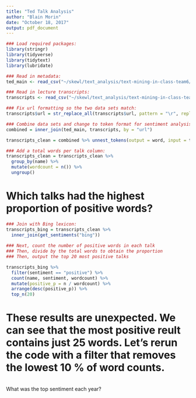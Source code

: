```yaml
---
title: "Ted Talk Analysis"
author: "Blain Morin"
date: "October 18, 2017"
output: pdf_document
---
```


```r
### Load required packages:
library(stringr)
library(tidyverse)
library(tidytext)
library(lubridate)
```

```r
### Read in metadata:
ted_main <- read_csv("~/skewl/text_analysis/text-mining-in-class-team6/TedTalks/ted_main.csv")

### Read in lecture transcripts:
transcripts <- read_csv("~/skewl/text_analysis/text-mining-in-class-team6/TedTalks/transcripts.csv")

### Fix url formatting so the two data sets match:
transcripts$url = str_replace_all(transcripts$url, pattern = "\r", replacement = "")
```

```r
### Combine data sets and change to token format for sentiment analysis:
combined = inner_join(ted_main, transcripts, by = "url")

transcripts_clean = combined %>% unnest_tokens(output = word, input = transcript)

### Add a total words per talk column:
transcripts_clean = transcripts_clean %>%
  group_by(name) %>%
  mutate(wordcount = n()) %>%
  ungroup()
```


# Which talks had the highest proportion of positive words?

```r
### Join with Bing lexicon:
transcripts_bing = transcripts_clean %>%
  inner_join(get_sentiments("bing"))
  
### Next, count the number of positive words in each talk
### Then, divide by the total words to obtain the proportion
### Then, output the top 20 most positive talks

transcripts_bing %>%
  filter(sentiment == "positive") %>%
  count(name, sentiment, wordcount) %>%
  mutate(positive_p = n / wordcount) %>%
  arrange(desc(positive_p)) %>%
  top_n(20)
```

# These results are unexpected. We can see that the most positive reult contains just 25 words. Let's rerun the code with a filter that removes the lowest 10 % of word counts.

```r


```




What was the top sentiment each year?






